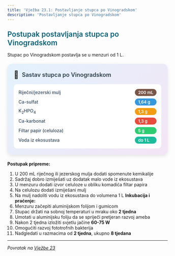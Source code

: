 ```yaml
---
title: 'Vježba 23.1: Postavljanje stupca po Vinogradskom'
description: 'Postavljanje stupca po Vinogradskom'
---
```


<h3 style="color: #096279; font-size: 1.4rem; font-weight: 600; margin: 1.5rem 0 1rem 0;">Postupak postavljanja stupca po Vinogradskom</h3>

Stupac po Vinogradskom postavlja se u menzuri od 1 L.

<div style="max-width: 520px; background: linear-gradient(135deg, #e3f2fd 0%, #f3e5f5 100%); border-radius: 15px; padding: 20px; box-shadow: 0 4px 12px rgba(0,0,0,0.1); margin: 20px auto;">
  <div style="display: flex; align-items: center; margin-bottom: 15px;">
    <span style="font-size: 24px; margin-right: 10px;">🧪</span>
    <h3 style="margin: 0; color: #2c3e50; font-weight: 600; font-size: 18px;">Sastav stupca po Vinogradskom</h3>
  </div>
  <div style="background: white; border-radius: 10px; padding: 15px;">
    <div style="display: grid; grid-template-columns: minmax(0, 1fr) auto; gap: 8px 15px; align-items: center;">
      <span style="font-weight: 500; color: #34495e; font-size: 14px;">Riječni/jezerski mulj</span>
      <span style="background: #795548; color: white; padding: 3px 10px; border-radius: 15px; font-size: 13px; font-weight: 600;">200 mL</span>
      <span style="font-weight: 500; color: #34495e; font-size: 14px;">Ca-sulfat</span>
      <span style="background: #3498db; color: white; padding: 3px 10px; border-radius: 15px; font-size: 13px; font-weight: 600;">1,64 g</span>
      <span style="font-weight: 500; color: #34495e; font-size: 14px;">K<sub>2</sub>HPO<sub>4</sub></span>
      <span style="background: #f39c12; color: white; padding: 3px 10px; border-radius: 15px; font-size: 13px; font-weight: 600;">1,3 g</span>
      <span style="font-weight: 500; color: #34495e; font-size: 14px;">Ca-karbonat</span>
      <span style="background: #e74c3c; color: white; padding: 3px 10px; border-radius: 15px; font-size: 13px; font-weight: 600;">1,3 g</span>
      <span style="font-weight: 500; color: #34495e; font-size: 14px;">Filtar papir (celuloza)</span>
      <span style="background: #2ecc71; color: white; padding: 3px 10px; border-radius: 15px; font-size: 13px; font-weight: 600;">5 g</span>
      <span style="font-weight: 500; color: #34495e; font-size: 14px;">Voda iz ekosustava</span>
      <span style="background: #1abc9c; color: white; padding: 3px 10px; border-radius: 15px; font-size: 13px; font-weight: 600;">do 1 L</span>
    </div>
  </div>
</div>

**Postupak pripreme:**
1. U 200 mL riječnog ili jezerskog mulja dodati spomenute kemikalije
2. Sadržaj dobro izmiješati uz dodatak malo vode iz ekosustava
3. U menzuru dodati izvor celuloze u obliku komadića filtar papira
4. Na celulozu dodati izmiješani mulj
5. Na mulj nadoliti vodu iz ekosustava do volumena 1 L 
**Inkubacija i praćenje:**
1. Menzuru začepiti aluminijskom folijom i gumicom
2. Stupac držati na sobnoj temperaturi u mraku oko **2 tjedna**
3. Umotati u aluminijsku foliju da se spriječi pretjeran razvoj ameba
4. Nakon 2 tjedna izložiti svjetlu jačine **60-75 W**
5. Omogućiti razvoj fototrofnih bakterija
6. Nadgledati u razmacima od **2 tjedna**, ukupno **8 tjedana**

---

*Povratak na [Vježbe 23](/poglavlje-23/vjezbe-23)*


